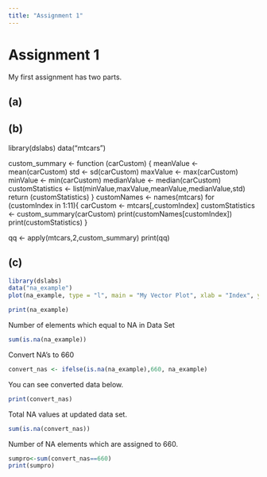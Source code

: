 ```yaml
---
title: "Assignment 1"
---
```


# Assignment 1

My first assignment has two parts.

## (a)

## (b)

library(dslabs)
data("mtcars")

custom_summary <- function (carCustom)
{
    meanValue <- mean(carCustom)
    std <- sd(carCustom)
    maxValue <- max(carCustom)
    minValue <- min(carCustom)
    medianValue <- median(carCustom)
    customStatistics <- list(minValue,maxValue,meanValue,medianValue,std)
    return (customStatistics)
}
customNames <- names(mtcars)
for (customIndex in 1:11){
    carCustom <- mtcars[,customIndex]
    customStatistics <- custom_summary(carCustom)
    print(customNames[customIndex])
    print(customStatistics)
}

qq <- apply(mtcars,2,custom_summary)
print(qq)

## (c)
```r
library(dslabs)
data("na_example")
plot(na_example, type = "l", main = "My Vector Plot", xlab = "Index", ylab = "Value")
```
```r

print(na_example)
```

Number of elements which equal to NA in Data Set
```r

sum(is.na(na_example))
```

Convert NA's to 660


```r
convert_nas <- ifelse(is.na(na_example),660, na_example) 
```
You can see converted data below.
```r
print(convert_nas)
```

Total NA values at updated data set.
```r
sum(is.na(convert_nas))

```

Number of NA elements which are assigned to 660. 
```r
sumpro<-sum(convert_nas==660)
print(sumpro)
```